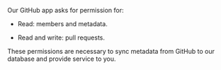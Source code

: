 Our GitHub app asks for permission for:

- Read: <Tooltip tip="Used to enable features like teams, people directory and allow teammates to login to your workspace.">members</Tooltip> and <Tooltip tip="Used to name your workspace.">metadata</Tooltip>.

- Read and write: <Tooltip tip="Read: Used on insights | Write: Used in automations, to post comments to pull requests.">pull requests</Tooltip>.

These permissions are necessary to sync metadata from GitHub to our database and provide service to you.
